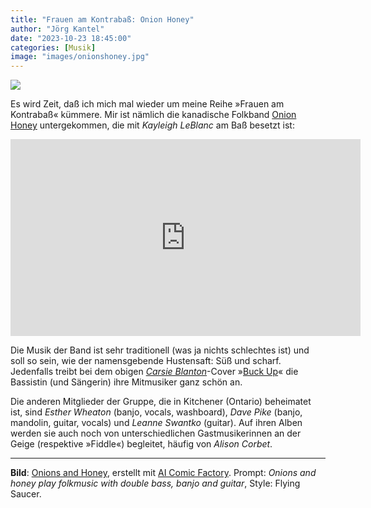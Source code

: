 ```yaml
---
title: "Frauen am Kontrabaß: Onion Honey"
author: "Jörg Kantel"
date: "2023-10-23 18:45:00"
categories: [Musik]
image: "images/onionshoney.jpg"
---
```


[![](images/onionshoney-b.jpg)](https://www.flickr.com/photos/schockwellenreiter/53279949966/)

Es wird Zeit, daß ich mich mal wieder um meine Reihe »Frauen am Kontrabaß« kümmere. Mir ist nämlich die kanadische Folkband [Onion Honey](https://onionhoney.com/home) untergekommen, die mit *Kayleigh LeBlanc* am Baß besetzt ist:

<iframe width="560" height="315" src="https://www.youtube.com/embed/aeIEgXIxiJM?si=g4GwzwquuQfoSzIj" title="YouTube video player" frameborder="0" allow="accelerometer; autoplay; clipboard-write; encrypted-media; gyroscope; picture-in-picture; web-share" allowfullscreen></iframe>

Die Musik der Band ist sehr traditionell (was ja nichts schlechtes ist) und soll so sein, wie der namensgebende Hustensaft: Süß und scharf. Jedenfalls treibt bei dem obigen *[Carsie Blanton](https://de.wikipedia.org/wiki/Carsie_Blanton)*-Cover »[Buck Up](https://www.youtube.com/watch?v=aeIEgXIxiJM)« die Bassistin (und Sängerin) ihre Mitmusiker ganz schön an.

Die anderen Mitglieder der Gruppe, die in Kitchener (Ontario) beheimatet ist, sind *Esther Wheaton* (banjo, vocals, washboard), *Dave Pike* (banjo, mandolin, guitar, vocals) und *Leanne Swantko* (guitar). Auf ihren Alben werden sie auch noch von unterschiedlichen Gastmusikerinnen an der Geige (respektive »Fiddle«) begleitet, häufig von *Alison Corbet*.

---

**Bild**: [Onions and Honey](https://www.flickr.com/photos/schockwellenreiter/53279949966/), erstellt mit [AI Comic Factory](http://cognitiones.kantel-chaos-team.de/multimedia/computergraphik/comicfactory.html). Prompt: *Onions and honey play folkmusic with double bass, banjo and guitar*, Style: Flying Saucer.